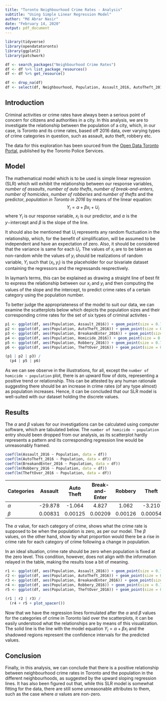 ```yaml
---
title: "Toronto Neighbourhood Crime Rates - Analysis"
subtitle: "Using Simple Linear Regression Model"
author: "Md Abrar Nasir"
date: "February 14, 2020"
output: pdf_document
---
```


```r

library(tidyverse)
library(opendatatoronto)
library(ggplot2)
library(patchwork)

df <- search_packages("Neighbourhood Crime Rates")
df <- df %>% list_package_resources()
df <- df %>% get_resource()

df <- drop_na(df)
df <- select(df, Neighbourhood, Population, Assault_2016, AutoTheft_2016, BreakandEnter_2016, Homicide_2016, Robbery_2016, TheftOver_2016)

```


## Introduction

Criminal activities or crime rates have always been a serious point of concern for citizens and authorities in a city. In this analysis, we are to investigate the relationship between the population of a city, which, in our case, is Toronto and its crime rates, based off 2016 data, over varying types of crime categories in question, such as assault, auto theft, robbery etc.

The data for this exploration has been sourced from the [Open Data Toronto Portal](https://open.toronto.ca/dataset/neighbourhood-crime-rates/), published by the Toronto Police Services.


## Model

The mathematical model which is to be used is simple linear regression (SLR) which will exhibit the relationship between our response variables, *number of assaults*, *number of auto thefts*, *number of break-and-enters*, *number of homicides*, *number of robberies* and *number of thefts* and the predictor, *population in Toronto in 2016* by means of the linear equation:
$$Y_i = \alpha + \beta x_i + U_i$$
where $Y_i$ is our response variable, $x_i$ is our predictor, and $\alpha$ is the $y-$intercept and $\beta$ is the slope of the line.

It should also be mentioned that $U_i$ represents any random fluctuation in the relationship, which, for the benefit of simplification, will be assumed to be independent and have an expectation of zero. Also, it should be considered that the variance is same for each $U_i$. The values of $x_i$ are to be taken as non-random while the values of $y_i$ should be realizations of random variable, $Y_i$ such that $(x_i, y_i)$ is the placeholder for our bivariate dataset containing the regressors and the regressands resprectively.

In layman's terms, this can be explained as drawing a straight line of best fit to express the relationship between our $x_i$ and $y_i$ and then computing the values of the slope and the intercept, to predict crime rates of a certain category using the population number.

To better judge the appropriateness of the model to suit our data, we can examine the scatterplots below which depicts the population sizes and their corresponding crime rates for the set of six types of criminal activites -

```r

p1 <- ggplot(df, aes(Population, Assault_2016)) + geom_point(size = 0.75, col = "#390099") + ggtitle("Scatterplot showing Population \n and Number of Assaults") + theme(plot.title = element_text(size = 7, face = "bold", hjust = 0.5), axis.title = element_text(size = 6.75)) +labs(x = "Population in 2016", y = "Number of Assaults in 2016")
p2 <- ggplot(df, aes(Population, AutoTheft_2016)) + geom_point(size = 0.75,col = "#9E0059") + ggtitle("Scatterplot showing Population \n and Number of Auto Thefts") + theme(plot.title = element_text(size = 7, face = "bold", hjust = 0.5), axis.title = element_text(size = 6.75)) + xlab("Population in 2016") + ylab("Number of Auto Thefts in 2016")
p3 <- ggplot(df, aes(Population, BreakandEnter_2016)) + geom_point(size = 0.75, col = "#FF0054") + ggtitle("Scatterplot showing Population \n and Number of Break-and-Enters") + theme(plot.title = element_text(size = 7, face = "bold", hjust = 0.5), axis.title = element_text(size = 6.75)) + xlab("Population in 2016") + ylab("Number of Break-and-Enters in 2016") 
p4 <- ggplot(df, aes(Population, Homicide_2016)) + geom_point(size = 0.75, col = "#FF5400") + ggtitle("Scatterplot showing Population \n and Number of Homicides") + theme(plot.title = element_text(size = 7, face = "bold", hjust = 0.5), axis.title = element_text(size = 6.75)) + xlab("Population in 2016") + ylab("Number of Homicides in 2016")
p5 <- ggplot(df, aes(Population, Robbery_2016)) + geom_point(size = 0.75, col = "#FFBD00") + ggtitle("Scatterplot showing Population \n and Number of Robberies") + theme(plot.title = element_text(size = 7, face = "bold", hjust = 0.5), axis.title = element_text(size = 6.75)) + xlab("Population in 2016") + ylab("Number of Robberies in 2016") 
p6 <- ggplot(df, aes(Population, TheftOver_2016)) + geom_point(size = 0.75, col = "#06D6A0") + ggtitle("Scatterplot showing Population \n and Number of Thefts") + theme(plot.title = element_text(size = 7, face = "bold", hjust = 0.5), axis.title = element_text(size = 6.75)) + xlab("Population in 2016") + ylab("Number of Thefts in 2016")

(p1 | p2 | p3) /
  (p4 | p5 | p6)

```

As we can see observe in the illustrations, for all, except the `number of homicide ~ population` plot, there is an upward flow of dots, representing a positive trend or relationship. This can be attested by any human rationale suggesting there should be an increase in crime rates (of any type almost) as population increases. Hence, it can be concluded that our SLR model is well-suited with our dataset holding the discrete values.


## Results

The $\alpha$ and $\beta$ values for our investigations can be calculated using computer software, which are tabulated below. The `number of homicide ~ population` entry should been dropped from our analysis, as its scatterplot hardly represents a pattern and its corresponding regression line would be unreasonably framed.

```r

coef(lm(Assault_2016 ~ Population, data = df))
coef(lm(AutoTheft_2016 ~ Population, data = df))
coef(lm(BreakandEnter_2016 ~ Population, data = df))
coef(lm(Robbery_2016 ~ Population, data = df))
coef(lm(TheftOver_2016 ~ Population, data = df))

```

| Categories | Assault | Auto Theft | Break-and-Enter | Robbery | Theft |
|:-----------------------|:-------:|:----------:|:---------------:|:-------:|:-----:|
| $\alpha$ | -29.878 | -1.064 | 4.827 | 1.062 | -3.210 |
| $\beta$ | 0.00831 | 0.00125 | 0.00209 | 0.00126 | 0.00054 |

The $\alpha$ value, for each category of crime, shows what the crime rate is supposed to be when the population is zero, as per our model. The $\beta$ values, on the other hand, show by what proportion would there be a rise in crime rate for each category of crime following a change in population.

In an ideal situation, crime rate should be zero when population is fixed at the zero level. This condition, however, does not align with the information relayed in the table, making the results lose a bit of meaning.

```r

r1 <- ggplot(df, aes(Population, Assault_2016)) + geom_point(size = 0.75) + stat_smooth(method = lm, col = "#390099", fill = "#390099") + ggtitle("Relationship between Population \n and Number of Assaults") + theme(plot.title = element_text(size = 7, face = "bold", hjust = 0.5), axis.title = element_text(size = 6.75)) +labs(x = "Population in 2016", y = "Number of Assaults in 2016")
r2 <- ggplot(df, aes(Population, AutoTheft_2016)) + geom_point(size = 0.75) + stat_smooth(method = lm, col = "#9E0059", fill = "#9E0059") + ggtitle("Relationship between Population \n and Number of Auto Thefts") + theme(plot.title = element_text(size = 7, face = "bold", hjust = 0.5), axis.title = element_text(size = 6.75)) + xlab("Population in 2016") + ylab("Number of Auto Thefts in 2016")
r3 <- ggplot(df, aes(Population, BreakandEnter_2016)) + geom_point(size = 0.75) + stat_smooth(method = lm, col = "#FF0054", fill = "#FF0054") + ggtitle("Relationship between Population \n and Number of Break-and-Enters") + theme(plot.title = element_text(size = 7, face = "bold", hjust = 0.5), axis.title = element_text(size = 6.75)) + xlab("Population in 2016") + ylab("Number of Break-and-Enters in 2016") 
r4 <- ggplot(df, aes(Population, Robbery_2016)) + geom_point(size = 0.75) + stat_smooth(method = lm, col = "#FFBD00", fill = "#FFBD00") + ggtitle("Relationship between Population \n and Number of Robberies") + theme(plot.title = element_text(size = 7, face = "bold", hjust = 0.5), axis.title = element_text(size = 6.75)) + xlab("Population in 2016") + ylab("Number of Robberies in 2016") 
r5 <- ggplot(df, aes(Population, TheftOver_2016)) + geom_point(size = 0.75) + stat_smooth(method = lm, col = "#06D6A0", fill = "#06D6A0") + ggtitle("Relationship between Population \n and Number of Thefts") + theme(plot.title = element_text(size = 7, face = "bold", hjust = 0.5), axis.title = element_text(size = 6.75)) + xlab("Population in 2016") + ylab("Number of Thefts in 2016")

(r1 | r2 | r3) /
  (r4 + r5 + plot_spacer())

```

Now that we have the regression lines formulated after the $\alpha$ and $\beta$ values for the categories of crime in Toronto laid over the scatterplots, it can be easily understood what the relationships are by means of this visualization. The solid line is the line with the model equation $Y_i = \alpha + \beta x_i$ and the shadowed regions represent the confidence intervals for the predicted values.


## Conclusion

Finally, in this analysis, we can conclude that there is a positive relationship between neighbourhood crime rates in Toronto and the population in the different neighbourhoods, as suggested by the upward sloping regression lines. It has also been figured out that, while this SLR model is somewhat fitting for the data, there are still some unreasonable attributes to them, such as the case where $\alpha$ values are non-zero.